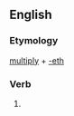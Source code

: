 ==English==

===Etymology===
[[multiply]] + [[-eth]]

===Verb===
{{head|en|verb form}}

# {{en-archaic third-person singular of|multiply}}